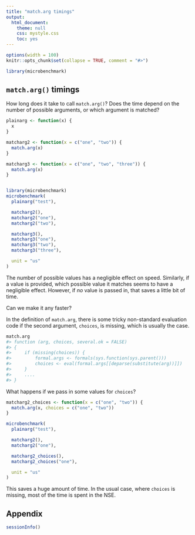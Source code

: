 ```yaml
---
title: "match.arg timings"
output:
  html_document:
    theme: null
    css: mystyle.css
    toc: yes
---
```


<!--
%\VignetteEngine{knitr::rmarkdown}
%\VignetteIndexEntry{match.arg timings}
-->

```r
options(width = 100)
knitr::opts_chunk$set(collapse = TRUE, comment = "#>")
```

```r
library(microbenchmark)
```

## `match.arg()` timings

How long does it take to call `match.arg()`? Does the time depend on the number of possible arguments, or which argument is matched?

```r
plainarg <- function(x) {
  x
}

matcharg2 <- function(x = c("one", "two")) {
  match.arg(x)
}

matcharg3 <- function(x = c("one", "two", "three")) {
  match.arg(x)
}


library(microbenchmark)
microbenchmark(
  plainarg("test"),

  matcharg2(),
  matcharg2("one"),
  matcharg2("two"),

  matcharg3(),
  matcharg3("one"),
  matcharg3("two"),
  matcharg3("three"),

  unit = "us"
)
```

The number of possible values has a negligible effect on speed. Similarly, if a value is provided, which possible value it matches seems to have a negligible effect. However, if _no_ value is passed in, that saves a little bit of time.

Can we make it any faster?

In the definition of `match.arg`, there is some tricky non-standard evaluation code if the second argument, `choices`, is missing, which is usually the case.


```r
match.arg
#> function (arg, choices, several.ok = FALSE) 
#> {
#>     if (missing(choices)) {
#>         formal.args <- formals(sys.function(sys.parent()))
#>         choices <- eval(formal.args[[deparse(substitute(arg))]])
#>     }
#>     ....
#> }
```

What happens if we pass in some values for `choices`?

```r
matcharg2_choices <- function(x = c("one", "two")) {
  match.arg(x, choices = c("one", "two"))
}

microbenchmark(
  plainarg("test"),

  matcharg2(),
  matcharg2("one"),

  matcharg2_choices(),
  matcharg2_choices("one"),

  unit = "us"
)
```

This saves a huge amount of time. In the usual case, where `choices` is missing, most of the time is spent in the NSE.


## Appendix

```r
sessionInfo()
```
